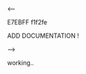 <includeonly>
<-- 

E7EBFF
f1f2fe

ADD DOCUMENTATION !

-->
</includeonly>


working..




{{en/Navboxes|bodystyle = background:transparent; width:100%; border: 1px solid #AAAAAA;
|imageleftstyle = 
|titlestyle = background-color: #CCCCFF;
|basestyle = background-color: #DDDDFF; 
|abovestyle = border-left-style:solid;; padding:0px; padding:0.25em 0; line-height:1.4em;
|belowstyle = background-color: #DDDDFF;
|groupstyle = padding-left:0em;padding-right:0em;
|liststyle = padding:0.25em 0; line-height:1.4em;
|evenstyle = background-color: #F7F7F7; 
|oddstyle = background-color: #FDFDFD;


|name  =
|state = autocollapse
|title = [[en/Development/NewGRF/Main Page]]

|group1 = 8Bpp Graphics
|list1  = {{en/Nowrap begin}} [[en/Archive/Old 32bpp/32bit Graphics Development|Development]]{{en/·w}} [[en/Development File Repository|File Repository]]{{en/·w}} [[en/Archive/Old 32bpp/32bpp graphics development tracker|tracker]]{{en/·w}} {{en/Nowrap end}}

|group2 = 32Bpp Graphics
|list2  = {{en/Nowrap begin}} [[en/Archive/Old 32bpp/32bit Graphics Development|Development]]{{en/·w}} [[en/Development File Repository|File Repository]]{{en/·w}} [[en/Archive/Old 32bpp/32bpp graphics development tracker|tracker]]{{en/·w}} {{en/Nowrap end}}


|below = w'll seee
}}

<noinclude>
</noinclude>